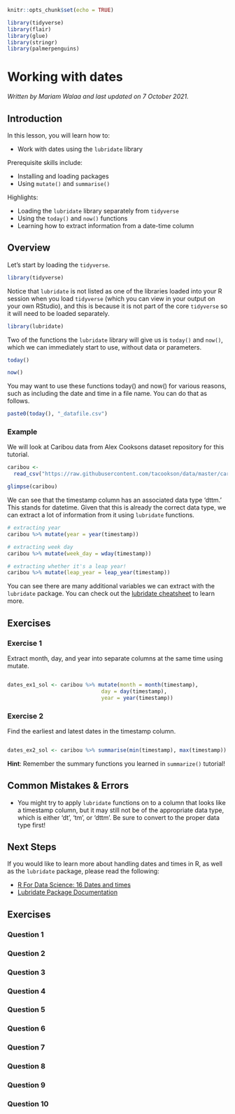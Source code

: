 
```r
knitr::opts_chunk$set(echo = TRUE)

library(tidyverse)
library(flair)
library(glue)
library(stringr)
library(palmerpenguins)
```

# Working with dates

*Written by Mariam Walaa and last updated on 7 October 2021.*

## Introduction

In this lesson, you will learn how to:

- Work with dates using the `lubridate` library

Prerequisite skills include:

- Installing and loading packages
- Using `mutate()` and `summarise()`

Highlights:

- Loading the `lubridate` library separately from `tidyverse`
- Using the `today()` and `now()` functions
- Learning how to extract information from a date-time column


## Overview

Let's start by loading the `tidyverse`.

```r
library(tidyverse)
```

Notice that `lubridate` is not listed as one of the libraries loaded into your R session
when you load `tidyverse` (which you can view in your output on your own RStudio), and
this is because it is not part of the core `tidyverse` so it will need to be loaded
separately.

```r
library(lubridate)
```

Two of the functions the `lubridate` library will give us is `today()` and `now()`, which
we can immediately start to use, without data or parameters.

```r
today()
```

```r
now()
```

You may want to use these functions today() and now() for various reasons, such as 
including the date and time in a file name. You can do that as follows.

```r
paste0(today(), "_datafile.csv")
```

### Example

We will look at Caribou data from Alex Cooksons dataset repository for this tutorial.

```r
caribou <-
  read_csv("https://raw.githubusercontent.com/tacookson/data/master/caribou-location-tracking/locations.csv")
```

```r
glimpse(caribou)
```

We can see that the timestamp column has an associated data type 'dttm.' This stands for
datetime. Given that this is already the correct data type, we can extract a lot of
information from it using `lubridate` functions.

```r
# extracting year
caribou %>% mutate(year = year(timestamp))

# extracting week day
caribou %>% mutate(week_day = wday(timestamp))

# extracting whether it's a leap year!
caribou %>% mutate(leap_year = leap_year(timestamp))
```

You can see there are many additional variables we can extract with the `lubridate` 
package. You can check out the [lubridate
cheatsheet](https://raw.githubusercontent.com/rstudio/cheatsheets/master/lubridate.pdf) to
learn more.

## Exercises

### Exercise 1

Extract month, day, and year into separate columns at the same time using mutate.

```r

```

```r
dates_ex1_sol <- caribou %>% mutate(month = month(timestamp),
                              day = day(timestamp),
                              year = year(timestamp))
```


### Exercise 2

Find the earliest and latest dates in the timestamp column.

```r

```

```r
dates_ex2_sol <- caribou %>% summarise(min(timestamp), max(timestamp))
```


**Hint**: Remember the summary functions you learned in `summarize()` tutorial!

## Common Mistakes & Errors

- You might try to apply `lubridate` functions on to a column that looks like a timestamp
column, but it may still not be of the appropriate data type, which is either 'dt', 'tm',
or 'dttm'. Be sure to convert to the proper data type first!

## Next Steps

If you would like to learn more about handling dates and times in R, as well as the
`lubridate` package, please read the following:

- [R For Data Science:  16 Dates and times](https://r4ds.had.co.nz/dates-and-times.html)
- [Lubridate Package Documentation](https://lubridate.tidyverse.org/)




## Exercises

### Question 1

### Question 2

### Question 3

### Question 4

### Question 5

### Question 6

### Question 7

### Question 8

### Question 9

### Question 10
